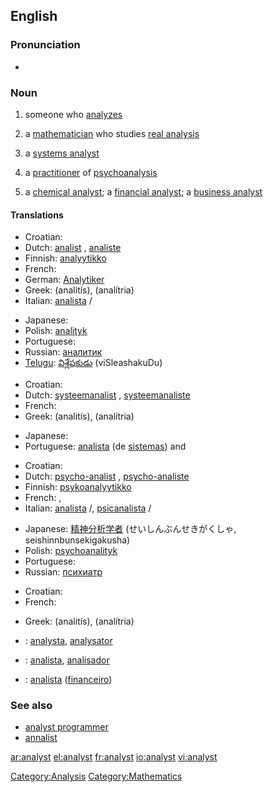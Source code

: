 ==English==

===Pronunciation===
*{{audio|en-us-analyst.ogg|Audio (US)}}

===Noun===
{{en-noun}}

# someone who [[analyze]]s
# {{mathematics}} a [[mathematician]] who studies [[real analysis]]
# {{computing}} a [[systems analyst]]
# {{psychiatry}} a [[practitioner]] of [[psychoanalysis]]
# a [[chemical analyst]]; a [[financial analyst]]; a [[business analyst]]

====Translations====
{{trans-top|person who analyzes}}
* Croatian: {{t-|hr|analitičar|m}}
* Dutch: [[analist]] {{m}}, [[analiste]] {{f}}
* Finnish: [[analyytikko]]
* French: {{t|fr|analyste|m}}
* German: [[Analytiker]] {{m}}
* Greek: {{t|el|αναλυτής|m|}} (analitís), {{t|el|αναλύτρια|f|}} (analítria)
* Italian: [[analista]] {{m}}/{{f}}
{{trans-mid}}
* Japanese: {{t|ja|アナリスト|tr=anarisuto}}
* Polish: [[analityk]] {{m}}
* Portuguese: {{t-|pt|analista|m}}
* Russian: [[аналитик]] {{m}}
* [[Telugu]]: [[విశ్లేషకుడు]] (viSleashakuDu) {{m}}
{{trans-bottom}}

{{trans-top|systems analyst}}
* Croatian: {{t-|hr|analitičar|m}}
* Dutch: [[systeemanalist]] {{m}}, [[systeemanaliste]] {{f}}
* French: {{t|fr|analyste|m}}
* Greek: {{t|el|αναλυτής|m|}} (analitís), {{t|el|αναλύτρια|f|}} (analítria)
{{trans-mid}}
* Japanese: {{t|ja|システムアナリスト|tr=shisutemu anarisuto}}
* Portuguese: [[analista]] (de [[sistemas]]) {{m}} and {{f}}
{{trans-bottom}}

{{trans-top|psychoanalysis practitioner}}
* Croatian: {{t|hr|psihoanalitičar|m}}
* Dutch: [[psycho-analist]] {{m}}, [[psycho-analiste]] {{f}}
* Finnish: [[psykoanalyytikko]]
* French: {{t|fr|analyste|m}}, {{t|fr|psychanalyste|m}}
* Italian: [[analista]] {{m}}/{{f}}, [[psicanalista]] {{m}}/{{f}}
{{trans-mid}}
* Japanese: [[精神分析学者]] (せいしんぶんせきがくしゃ, seishinnbunsekigakusha)
* Polish: [[psychoanalityk]] {{m}}
* Portuguese: {{t-|pt|psicanalista|m}}
* Russian: [[психиатр]] {{m}}
{{trans-bottom}}

{{trans-top|chemical, financial or business analyst}}
* Croatian: {{t-|hr|analitičar|m}}
* French: {{t|fr|analyste|m}}
{{trans-mid}}
* Greek: {{t|el|αναλυτής|m|}} (analitís), {{t|el|αναλύτρια|f|}} (analítria)
{{trans-bottom}}

{{checktrans}}
{{trans-top|Translations to be categorised}}
*{{ttbc|Interlingua}}: [[analysta]], [[analysator]]
*{{ttbc|Spanish}}: [[analista]], [[analisador]]
*{{ttbc|Portuguese}}: [[analista]] ([[financeiro]]) {{m}}
{{trans-bottom}}

===See also===
*[[analyst programmer]]
*[[annalist]]

[[Category:Analysis]]
[[Category:Mathematics]]

[[ar:analyst]]
[[el:analyst]]
[[fr:analyst]]
[[io:analyst]]
[[vi:analyst]]